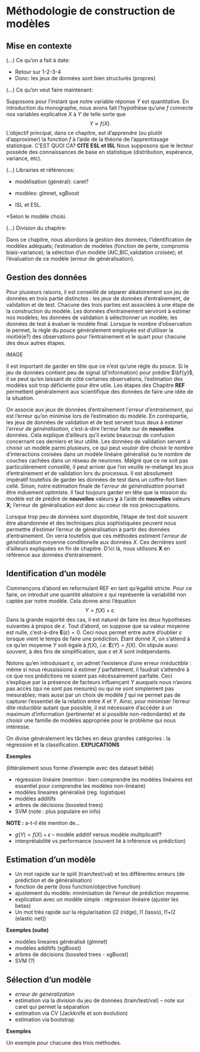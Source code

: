 # Méthodologie de construction de modèles


## Mise en contexte


(...) Ce qu'on a fait à date:

- Retour sur 1-2-3-4
- Donc: les jeux de données sont bien structurés (propres)




(...) Ce qu'on veut faire maintenant:

Supposons pour l'instant que notre variable réponse $Y$ est quantitative. En introduction du monographe, nous avons fait l'hypothèse qu'une $f$ connecte nos variables explicative $X$ à $Y$ de telle sorte que
$$
  Y \approx f(X).
$$
L'objectif principal, dans ce chapitre, est d'apprendre (ou plutôt d'approximer) la fonction $f$ à l'aide de la théorie de l'apprentissage statistique. C'EST QUOI CA? **CITE ESL et ISL** Nous supposons que le lecteur possède des connaissances de base en statistique (distribution, espérance, variance, etc).


(...) Librairies et références:

- modélisation (général): caret?
- modèles: glmnet, xgBoost

- ISL et ESL.

*Selon le modèle choisi.


(...) Division du chapitre:

Dans ce chapitre, nous abordons la gestion des données; l'identification de modèles adéquats; l'estimation de modèles (fonction de perte, compromis biais-variance); la sélection d'un modèle (AIC,BIC,validation croisée); et l'évaluation de ce modèle (erreur de généralisation). 


## Gestion des données

Pour plusieurs raisons, il est conseillé de séparer aléatoirement son jeu de données en trois partie distinctes : les jeux de données d'entraînement, de validation et de test. Chacune des trois parties est associées à une étape de la construction du modèle. Les données d'entrainement serviront à estimer nos modèles; les données de validation à sélectionner un modèle; les données de test à évaluer le modèle final. Lorsque le nombre d'observation le permet, la règle du pouce généralement employée est d'utiliser la moitié(e?) des observations pour l'entrainement et le quart pour chacune des deux autres étapes.

IMAGE

Il est important de garder en tête que ce n'est qu'une règle du pouce. Si le jeu de données contient peu de signal (d'information) pour prédire $\bf{y}$, il se peut qu'en laissant de côté certaines observations, l'estimation des modèles soit trop déficiente pour être utile. Les étapes des Chapitre **REF** permettent généralement aux scientifique des données de faire une idée de la situation.

On associe aux jeux de données d'entraînement l'*erreur d'entrainement*, qui est l'erreur qu'on minimise lors de l'estimation du modèle. En contrepartie, les jeux de données de validation et de test servent tous deux à estimer l'*erreur de généralisation*, c'est-à-dire l'erreur faite sur de **nouvelles** données. Cela explique d'ailleurs qu'il existe beaucoup de confusion concernant ces derniers et leur utilité. Les données de validation servent à choisir un modèle parmi plusieurs, ce qui peut vouloir dire choisir le nombre d'interactions croisées dans un modèle linéaire généralisé ou le nombre de couches cachées dans un réseau de neurones. Malgré que ce ne soit pas particulièrement conseillé, il peut arriver que l'on veuille re-mélangé les jeux d'entrainement et de validation lors du processus. Il est absolument impératif toutefois de garder les données de test dans un coffre-fort bien cellé. Sinon, notre estimation finale de l'*erreur de généralisation* pourrait être induement optimiste. Il faut toujours garder en tête que la mission du modèle est de prédire de **nouvelles** valeurs $\mathbf{y}$ à l'aide de **nouvelles** valeurs $\mathbf{X}$; l'erreur de généralisation est donc au coeur de nos préoccupations.

Lorsque trop peu de données sont disponible, l'étape de test doit souvent être abandonnée et des techniques plus sophistiquées peuvent nous permettre d'estimer l'erreur de généralisation à partir des données d'entrainement. On verra toutefois que ces méthodes estiment l'*erreur de généralisation* moyenne conditionelle aux données $X$. Ces dernières sont d'ailleurs expliquées en fin de chapitre. D'ici là, nous utilisons $\mathbf{X}$ en référence aux données d'entrainement.


## Identification d'un modèle

Commençons d'abord en reformulant REF en tant qu'égalité stricte. Pour ce faire, on introduit une quantité aléatoire $\varepsilon$ qui représente la variabilité non captée par notre modèle. Cela donne ainsi l'équation
$$
  Y = f(X) + \varepsilon.
$$
Dans la grande majorité des cas, il est naturel de faire les deux hypothèses suivantes à propos de $\varepsilon$.
Tout d'abord, on suppose que sa valeur moyenne est nulle, c'est-à-dire $\mathbf{E}(\varepsilon) = 0$.
Ceci nous permet entre autre d'oublier $\varepsilon$ lorsque vient le temps de faire une prédiction.
Étant donné $X$, on s'attend à ce qu'en moyenne $Y$ soit égale à $f(X)$, *i.e.* $\mathbf{E}(Y) = f(X)$.
On stipule aussi souvent, à des fins de simplification, que $\varepsilon$ et $X$ sont indépendants.

Notons qu'en introduisant $\varepsilon$, on admet l'existence d'une erreur *irréductible* : même si nous réussissions à estimer $f$ parfaitement, il faudrait s'attendre à ce que nos prédictions ne soient pas nécéssairement parfaite.
Ceci s'explique par la présence de facteurs influençant $Y$ auxquels nous n'avons pas accès (qui ne sont pas mesurés) ou qui ne sont simplement pas mesurables; mais aussi par un choix de modèle $f$ qui ne permet pas de capturer l'essentiel de la relation entre $X$ et $Y$.
Ainsi, pour minimiser l'erreur dite *réductible* autant que possible, il est nécessaire d'accéder à un maximum d'information (pertinente! et si possible non-redondante) et de choisir une famille de modèles appropriée pour le problème qui nous intéresse.

On divise généralement les tâches en deux grandes catégories : la régression et la classification. **EXPLICATIONS**

**Exemples**

(littéralement sous forme d'exemple avec des dataset bébé)

  - régression linéaire (mention : bien comprendre les modèles linéaires est essentiel pour comprendre les modèles non-linéaire)
  - modèles lineaires généralisé (reg. logistique)
  - modèles additifs
  - arbres de décisions (boosted trees)
  - SVM (note : plus populaire en info)

**NOTE :** a-t-il été mention de...

- $g(Y) = f(X) + \epsilon$ -- modèle additif versus modèle multiplicatif?
- interprétabilité vs performance (souvent lié à inférence vs prédiction)


## Estimation d'un modèle

- Un mot rapide sur le split (train/test/val) et les différentes erreurs (de prédiction et de généralisation)
- fonction de perte (loss function/objective function)
- ajustement du modèle: minimisation de l'erreur de prédiction moyenne.
- explication avec un modèle simple : régression linéaire (ajuster les betas)
- Un mot très rapide sur la régularisation (l2 (ridge), l1 (lasso), l1+l2 (elastic net))



**Exemples (suite)**

  - modèles lineaires généralisé (glmnet)
  - modèles additifs (xgBoost)
  - arbres de décisions (boosted trees - xgBoost)
  - SVM (?)



## Sélection d'un modèle
- *erreur de généralization*
- estimation via la division du jeu de données (train/test/val) -- note sur caret qui permet la séparation
- estimation via CV (Jackknife et son évolution)
- estimation via bootstrap


**Exemples**

Un exemple pour chacune des trois méthodes.
